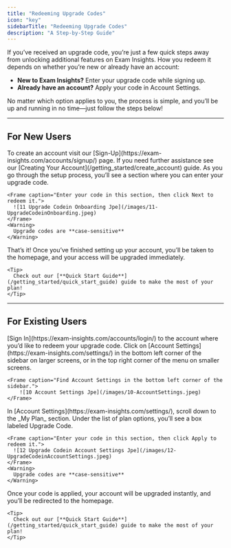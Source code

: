 ```yaml
---
title: "Redeeming Upgrade Codes"
icon: "key"
sidebarTitle: "Redeeming Upgrade Codes"
description: "A Step-by-Step Guide"
---
```


If you’ve received an upgrade code, you’re just a few quick steps away from unlocking additional features on Exam Insights. How you redeem it depends on whether you’re new or already have an account:

- **New to Exam Insights?** Enter your upgrade code while signing up.
- **Already have an account?** Apply your code in Account Settings.

No matter which option applies to you, the process is simple, and you’ll be up and running in no time—just follow the steps below!

---

## For New Users

<Steps>
  <Step title="Create an Account">
    To create an account visit our [Sign-Up](https://exam-insights.com/accounts/signup/) page. If you need further assistance see our [Creating Your Account](/getting_started/create_account) guide.
  </Step>
  <Step title="Enter Your Upgrade Code">
    As you go through the setup process, you’ll see a section where you can enter your upgrade code.

    <Frame caption="Enter your code in this section, then click Next to redeem it.">
      ![11 Upgrade Codein Onboarding Jpe](/images/11-UpgradeCodeinOnboarding.jpeg)
    </Frame>
    <Warning>
      Upgrade codes are **case-sensitive**
    </Warning>
  </Step>
  <Step title="Upgrade Confirmation">
    That’s it! Once you’ve finished setting up your account, you’ll be taken to the homepage, and your access will be upgraded immediately.

    <Tip>
      Check out our [**Quick Start Guide**](/getting_started/quick_start_guide) guide to make the most of your plan!
    </Tip>
  </Step>
</Steps>

---

## For Existing Users

<Steps>
  <Step title="Sign In to Your Account">
    [Sign In](https://exam-insights.com/accounts/login/) to the account where you’d like to redeem your upgrade code.
  </Step>
  <Step title="Go to Account Settings">
    Click on [Account Settings](https://exam-insights.com/settings/) in the bottom left corner of the sidebar on larger screens, or in the top right corner of the menu on smaller screens.

    <Frame caption="Find Account Settings in the bottom left corner of the sidebar.">
        ![10 Account Settings Jpe](/images/10-AccountSettings.jpeg)
    </Frame>
  </Step>
  <Step title="Enter and Apply the Upgrade Code">
    In [Account Settings](https://exam-insights.com/settings/), scroll down to the _My Plan_ section. Under the list of plan options, you’ll see a box labeled Upgrade Code.

    <Frame caption="Enter your code in this section, then click Apply to redeem it.">
      ![12 Upgrade Codein Account Settings Jpe](/images/12-UpgradeCodeinAccountSettings.jpeg)
    </Frame>
    <Warning>
      Upgrade codes are **case-sensitive**
    </Warning>
  </Step>
  <Step title="Upgrade Confirmation">
    Once your code is applied, your account will be upgraded instantly, and you’ll be redirected to the homepage.

    <Tip>
      Check out our [**Quick Start Guide**](/getting_started/quick_start_guide) guide to make the most of your plan!
    </Tip>
  </Step>
</Steps>